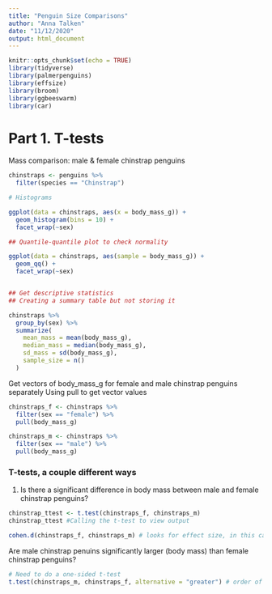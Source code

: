 ```yaml
---
title: "Penguin Size Comparisons"
author: "Anna Talken"
date: "11/12/2020"
output: html_document
---
```


```r
knitr::opts_chunk$set(echo = TRUE)
library(tidyverse)
library(palmerpenguins)
library(effsize)
library(broom)
library(ggbeeswarm)
library(car)
```

# Part 1. T-tests

Mass comparison: male & female chinstrap penguins

```r
chinstraps <- penguins %>% 
  filter(species == "Chinstrap")

# Histograms

ggplot(data = chinstraps, aes(x = body_mass_g)) +
  geom_histogram(bins = 10) +
  facet_wrap(~sex)

## Quantile-quantile plot to check normality

ggplot(data = chinstraps, aes(sample = body_mass_g)) +
  geom_qq() +
  facet_wrap(~sex)


## Get descriptive statistics
## Creating a summary table but not storing it

chinstraps %>% 
  group_by(sex) %>% 
  summarize(
    mean_mass = mean(body_mass_g),
    median_mass = median(body_mass_g),
    sd_mass = sd(body_mass_g),
    sample_size = n()
  )

```


Get vectors of body_mass_g for female and male chinstrap penguins separately
Using pull to get vector values

```r
chinstraps_f <- chinstraps %>% 
  filter(sex == "female") %>% 
  pull(body_mass_g)

chinstraps_m <- chinstraps %>% 
  filter(sex == "male") %>% 
  pull(body_mass_g)
```


### T-tests, a couple different ways

1. Is there a significant difference in body mass between male and female chinstrap penguins?

```r
chinstrap_ttest <- t.test(chinstraps_f, chinstraps_m)
chinstrap_ttest #Calling the t-test to view output

cohen.d(chinstraps_f, chinstraps_m) # looks for effect size, in this case there is a LARGE effect size - pretty clear difference between female and male chinstrap body size
```

Are male chinstrap penuins significantly larger (body mass) than female chinstrap penguins?

```r
# Need to do a one-sided t-test
t.test(chinstraps_m, chinstraps_f, alternative = "greater") # order of vectors and values matters: are chinstraps body mass for MALE greater than FEMALE
```

















